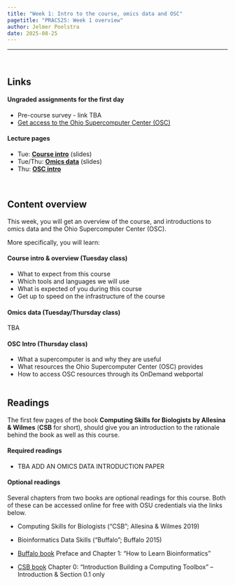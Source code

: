 ```yaml
---
title: "Week 1: Intro to the course, omics data and OSC"
pagetitle: "PRACS25: Week 1 overview"
author: Jelmer Poelstra
date: 2025-08-25
---
```


---------

<br>

## Links

#### Ungraded assignments for the first day

- Pre-course survey - link TBA
- [Get access to the Ohio Supercomputer Center (OSC)](w1_ua_osc-setup.qmd)

#### Lecture pages

- Tue: [**Course intro**](w1_01_course-intro.qmd) (slides)
- Tue/Thu: [**Omics data**](w1_02_omics-data.qmd) (slides)
- Thu: [**OSC intro**](w1_03_osc.qmd)

<br>

## Content overview

This week, you will get an overview of the course,
and introductions to omics data and the Ohio Supercomputer Center (OSC).

More specifically, you will learn:

#### Course intro & overview (Tuesday class)

- What to expect from this course
- Which tools and languages we will use
- What is expected of you during this course
- Get up to speed on the infrastructure of the course

#### Omics data (Tuesday/Thursday class)

TBA

#### OSC Intro (Thursday class)

- What a supercomputer is and why they are useful
- What resources the Ohio Supercomputer Center (OSC) provides
- How to access OSC resources through its OnDemand webportal

<hr style="height:1pt; visibility:hidden;" />

## Readings

The first few pages of the book
**Computing Skills for Biologists by Allesina & Wilmes** (**CSB** for short),
should give you an introduction to the rationale behind the book as well as this course.

#### Required readings

- TBA ADD AN OMICS DATA INTRODUCTION PAPER

#### Optional readings

Several chapters from two books are optional readings for this course.
Both of these can be accessed online for free with OSU credentials via the links
below.

- Computing Skills for Biologists ("CSB"; Allesina & Wilmes 2019)
- Bioinformatics Data Skills ("Buffalo"; Buffalo 2015)

- [Buffalo book](https://library.ohio-state.edu/record=b9490023~S7)
  Preface and Chapter 1: "How to Learn Bioinformatics"

- [CSB book](https://library.ohio-state.edu/record=b8624007~S7)
  Chapter 0: "Introduction Building a Computing Toolbox" --
  Introduction & Section 0.1 only
